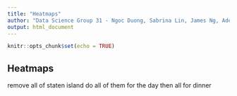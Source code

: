 ```yaml
---
title: "Heatmaps"
author: "Data Science Group 31 - Ngoc Duong, Sabrina Lin, James Ng, Adeline Shin"
output: html_document
---
```


```r
knitr::opts_chunk$set(echo = TRUE)
```

## Heatmaps

remove all of staten island
 do all of them for the day then all for dinner



